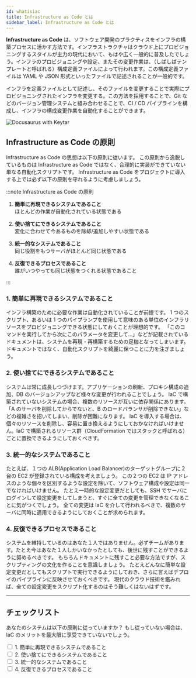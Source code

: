 ```yaml
---
id: whatisiac
title: Infrastructure as Code とは
sidebar_label: Infrastructure as Code とは
---
```



**Infrastructure as Code** は、ソフトウェア開発のプラクティスをインフラの構築プロセスに活かす方法です。インフラストラクチャはクラウド上にプロビジョニングするスタイルが主力の現代において、もはや広く一般的に普及したでしょう。インフラのプロビジョニングや設定、またその変更作業は、（しばしばテンプレートと呼ばれる）構成定義ファイルによって行われます。この構成定義ファイルは YAML や JSON 形式といったファイルで記述されることが一般的です。

インフラを定義ファイルとして記述し、そのファイルを変更することで実際にプロビジョニングされたインフラを変更する。この方法を採用することで、Git などのバージョン管理システムと組み合わせることで、CI / CD パイプラインを構成し、インフラの構成変更作業を自動化することができます。

<div style={{ textAlign: "center" }}>
  <img alt="Docusaurus with Keytar" src={useBaseUrl("img/draw.png")} />
</div>

## Infrastructure as Code の原則

Infrastructure as Code の思想は以下の原則に従います。
この原則から逸脱しているものは Infrastructure as Code ではなく、合理的に実装ができていない単なる自動化スクリプトです。
Infrastructure as Code をプロジェクトに導入する上では必ず以下の原則を守れるように考慮しましょう。

:::note Infrastructure as Code の原則

1. **簡単に再現できるシステムであること**<br/>
   ほとんどの作業が自動化されている状態である

2. **使い捨てにできるシステムであること**<br/>
   変化に合わせて今あるものを除却/追加しやすい状態である

3. **統一的なシステムであること**<br/>
   同じ役割をもつサーバがほとんど同じ状態である

4. **反復できるプロセスであること** <br/>
   誰がいつやっても同じ状態をつくれる状態であること

:::

### 1. 簡単に再現できるシステムであること

インフラ構築のために必要な作業は自動化されていることが前提です。
1 つのスクリプト、あるいは 1 つのパイプランプを使用して意味のある単位のインフラリソースをプロビジョニングできる状態にしておくことが理想的です。
「このコマンドを実行してから次にこのパラメータを変更して…」などが記載されているドキュメントは、システムを再現・再構築するための足枷となってしまいます。
ドキュメントではなく、自動化スクリプトを綺麗に保つことに力を注ぎましょう。

### 2. 使い捨てにできるシステムであること

システムは常に成長しつづけます。アプリケーションの刷新、プロキシ構成の追加、DB のバージョンアップなど様々な変更が行われることでしょう。
IaC で構築されていないシステムの場合、複数のリソースが互いに依存関係にあります。「A のサーバを削除してからでないと、B のロードバランサが削除できない」などの複雑さを招いてしまい、削除が困難になります。
IaC を導入する場合は、個々のリソースを削除し、容易に置き換えるようにしておかなければいけません。IaC で構築されるリソース群（CloudFormation ではスタックと呼ばれる）ごとに置換できるようにしておくべきす。

### 3. 統一的なシステムであること

たとえば、１つの ALB(Application Load Balancer)のターゲットグループに２台の EC2 が登録されている構成を考えましょう。
この２つの EC2 は IP アドレスのような個々を区別するような設定を除いて、ソフトウェア構成や設定は同一でなければいけません。
たとえ一時的な設定変更だとしても、SSH でサーバにログインして設定変更をしてしまうと、すぐに全ての変更を管理できなくなることに気がつくでしょう。
全ての変更は IaC を介して行われるべきで、複数のサーバに同時に適用できるようにしておくことが求められます。

### 4. 反復できるプロセスであること

システムを維持しているのはあなた１人ではありません。必ずチームがあります。たとえ今はあなた１人しかいなかったとしても、後世に残すことができるように努めるべきです。
もちろんドキュメントに残すこと必要な方法ですが、スクリプティングの文化を作ることを意識しましょう。
たとえどんなに簡単な設定変更だとしてもスクリプトで実行できるようにしておき、さらに言えばデプロイのパイプラインに反映させておくべきです。
現代のクラウド技術を鑑みれば、全ての設定変更をスクリプト化するのはそう難しくはないはずです。

---

## チェックリスト

あなたのシステムは以下の原則に従っていますか？
もし従っていない場合は、IaC のメリットを最大限に享受できていないでしょう。

<form>
  <input type="checkbox" /> 1. 簡単に再現できるシステムであること
  <br />
  <input type="checkbox" /> 2. 使い捨てにできるシステムであること
  <br />
  <input type="checkbox" /> 3. 統一的なシステムであること
  <br />
  <input type="checkbox" /> 4. 反復できるプロセスであること
  <br />
</form>
